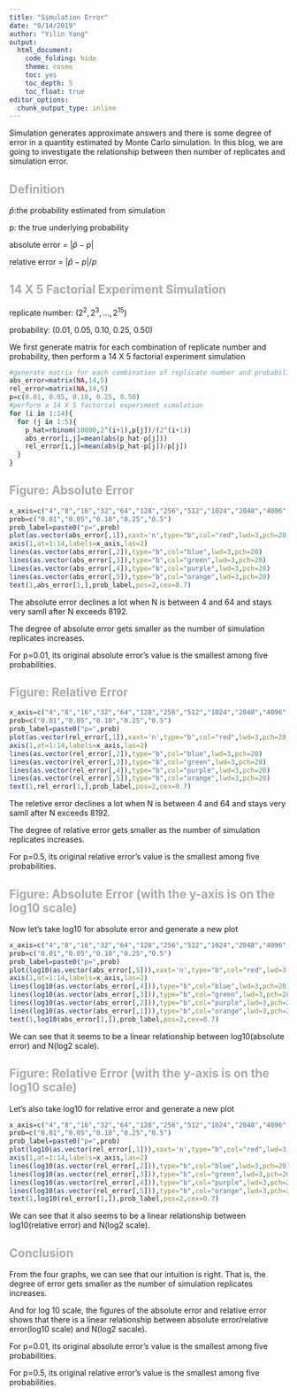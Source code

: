 ```yaml
---
title: "Simulation Error"
date: "9/14/2019"
author: "Yilin Yang"
output:
  html_document: 
    code_folding: hide
    theme: cosmo
    toc: yes
    toc_depth: 5
    toc_float: true
editor_options: 
  chunk_output_type: inline
---
```


Simulation generates approximate answers and there is some degree of error in a quantity estimated by Monte Carlo simulation. In this blog, we are going to investigate the relationship between then number of replicates and simulation error.

## <font color="darkgrey"> Definition </font>

$\widehat{p}$:the probability estimated from simulation

p: the true underlying probability

absolute error = $|\widehat{p}-p|$

relative error = $|\widehat{p}-p|/p$

## <font color="darkgrey">14 X 5 Factorial Experiment Simulation</font>

replicate number: ($2^2, 2^3, …, 2^{15})$

probability: (0.01, 0.05, 0.10, 0.25, 0.50)

We first generate matrix for each combination of replicate number and probability, then perform a 14 X 5 factorial experiment simulation


```r
#generate matrix for each combination of replicate number and probability
abs_error=matrix(NA,14,5)
rel_error=matrix(NA,14,5)
p=c(0.01, 0.05, 0.10, 0.25, 0.50)
#perform a 14 X 5 factorial experiment simulation
for (i in 1:14){
  for (j in 1:5){
    p_hat=rbinom(10000,2^(i+1),p[j])/(2^(i+1))
    abs_error[i,j]=mean(abs(p_hat-p[j]))
    rel_error[i,j]=mean(abs(p_hat-p[j])/p[j])
  }
}

```

## <font color="darkgrey"> Figure: Absolute Error </font>


```r
x_axis=c("4","8","16","32","64","128","256","512","1024","2048","4096","8192","16384","32768")
prob=c("0.01","0.05","0.10","0.25","0.5")
prob_label=paste0("p=",prob)
plot(as.vector(abs_error[,1]),xaxt='n',type="b",col="red",lwd=3,pch=20,xlim=c(0,14),ylim=c(0,0.2),xlab="N(log2 scale)",ylab="Absolute Error")
axis(1,at=1:14,labels=x_axis,las=2)
lines(as.vector(abs_error[,2]),type="b",col="blue",lwd=3,pch=20)
lines(as.vector(abs_error[,3]),type="b",col="green",lwd=3,pch=20)
lines(as.vector(abs_error[,4]),type="b",col="purple",lwd=3,pch=20)
lines(as.vector(abs_error[,5]),type="b",col="orange",lwd=3,pch=20)
text(1,abs_error[1,],prob_label,pos=2,cex=0.7)
```

The absolute error declines a lot when N is between 4 and 64 and stays very samll after N exceeds 8192.

The degree of absolute error gets smaller as the number of simulation replicates increases.

For p=0.01, its original absolute error’s value is the smallest among five probabilities.


## <font color="darkgrey"> Figure: Relative Error </font>

```r
x_axis=c("4","8","16","32","64","128","256","512","1024","2048","4096","8192","16384","32768")
prob=c("0.01","0.05","0.10","0.25","0.5")
prob_label=paste0("p=",prob)
plot(as.vector(rel_error[,1]),xaxt='n',type="b",col="red",lwd=3,pch=20,xlim=c(0,14),ylim=c(0,2),xlab="N(log2 scale)",ylab="Relative Error")
axis(1,at=1:14,labels=x_axis,las=2)
lines(as.vector(rel_error[,2]),type="b",col="blue",lwd=3,pch=20)
lines(as.vector(rel_error[,3]),type="b",col="green",lwd=3,pch=20)
lines(as.vector(rel_error[,4]),type="b",col="purple",lwd=3,pch=20)
lines(as.vector(rel_error[,5]),type="b",col="orange",lwd=3,pch=20)
text(1,rel_error[1,],prob_label,pos=2,cex=0.7)
```

The reletive error declines a lot when N is between 4 and 64 and stays very samll after N exceeds 8192.

The degree of relative error gets smaller as the number of simulation replicates increases.

For p=0.5, its original relative error’s value is the smallest among five probabilities.


## <font color="darkgrey"> Figure: Absolute Error (with the y-axis is on the log10 scale) </font>

Now let's take log10 for absolute error and generate a new plot

```r
x_axis=c("4","8","16","32","64","128","256","512","1024","2048","4096","8192","16384","32768")
prob=c("0.01","0.05","0.10","0.25","0.5")
prob_label=paste0("p=",prob)
plot(log10(as.vector(abs_error[,5])),xaxt='n',type="b",col="red",lwd=3,pch=20,xlim=c(0,14),ylim=c(-3.5,-0.5),xlab="N(log2 scale)",ylab="log10(Absolute Error)")
axis(1,at=1:14,labels=x_axis,las=2)
lines(log10(as.vector(abs_error[,4])),type="b",col="blue",lwd=3,pch=20)
lines(log10(as.vector(abs_error[,3])),type="b",col="green",lwd=3,pch=20)
lines(log10(as.vector(abs_error[,2])),type="b",col="purple",lwd=3,pch=20)
lines(log10(as.vector(abs_error[,1])),type="b",col="orange",lwd=3,pch=20)
text(1,log10(abs_error[1,]),prob_label,pos=2,cex=0.7)

```

We can see that it seems to be a linear relationship between log10(absolute error) and N(log2 scale).

## <font color="darkgrey"> Figure: Relative Error (with the y-axis is on the log10 scale) </font>

Let's also take log10 for relative error and generate a new plot

```r
x_axis=c("4","8","16","32","64","128","256","512","1024","2048","4096","8192","16384","32768")
prob=c("0.01","0.05","0.10","0.25","0.5")
prob_label=paste0("p=",prob)
plot(log10(as.vector(rel_error[,1])),xaxt='n',type="b",col="red",lwd=3,pch=20,xlim=c(0,14),ylim=c(-2.5,0.5),xlab="N(log2 scale)",ylab="log10(Relative Error)")
axis(1,at=1:14,labels=x_axis,las=2)
lines(log10(as.vector(rel_error[,2])),type="b",col="blue",lwd=3,pch=20)
lines(log10(as.vector(rel_error[,3])),type="b",col="green",lwd=3,pch=20)
lines(log10(as.vector(rel_error[,4])),type="b",col="purple",lwd=3,pch=20)
lines(log10(as.vector(rel_error[,5])),type="b",col="orange",lwd=3,pch=20)
text(1,log10(rel_error[1,]),prob_label,pos=2,cex=0.7)
```

We can see that it also seems to be a linear relationship between log10(relative error) and N(log2 scale).

## <font color="darkgrey"> Conclusion </font>

From the four graphs, we can see that our intuition is right. That is, the degree of error gets smaller as the number of simulation replicates increases.

And for log 10 scale, the figures of the absolute error and relative error shows that there is a linear relationship between absolute error/relative error(log10 scale) and N(log2 sacale). 

For p=0.01, its original absolute error’s value is the smallest among five probabilities.

For p=0.5, its original relative error’s value is the smallest among five probabilities.

